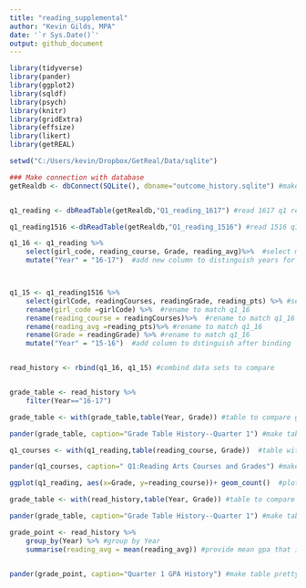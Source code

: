 ```yaml
---
title: "reading_supplemental"
author: "Kevin Gilds, MPA"
date: '`r Sys.Date()`'
output: github_document
---
```


```r
library(tidyverse)
library(pander)
library(ggplot2)
library(sqldf)
library(psych)
library(knitr)
library(gridExtra)
library(effsize)
library(likert)
library(getREAL)


```



```r
setwd("C:/Users/kevin/Dropbox/GetReal/Data/sqlite")

### Make connection with database
getRealdb <- dbConnect(SQLite(), dbname="outcome_history.sqlite") #make connection with database


q1_reading <- dbReadTable(getRealdb,"Q1_reading_1617") #read 1617 q1 reading

q1_reading1516 <-dbReadTable(getRealdb,"Q1_reading_1516") #read 1516 q1 reading

```


```r
q1_16 <- q1_reading %>%
    select(girl_code, reading_course, Grade, reading_avg)%>%  #select matching columns from previous year
    mutate("Year" = "16-17")  #add new column to distinguish years for when we combine 15-16



q1_15 <- q1_reading1516 %>%
    select(girlCode, readingCourses, readingGrade, reading_pts) %>% #select matching columns 
    rename(girl_code =girlCode) %>%  #rename to match q1_16
    rename(reading_course = readingCourses)%>%  #rename to match q1_16
    rename(reading_avg =reading_pts)%>% #rename to match q1_16
    rename(Grade = readingGrade) %>% #rename to match q1_16
    mutate("Year" = "15-16")  #add column to dstinguish after binding


read_history <- rbind(q1_16, q1_15) #combind data sets to compare



```



```r
grade_table <- read_history %>%
    filter(Year=="16-17")

grade_table <- with(grade_table,table(Year, Grade)) #table to compare grades from previous Q1

pander(grade_table, caption="Grade Table History--Quarter 1") #make table pretty 

```


```r
q1_courses <- with(q1_reading,table(reading_course, Grade))  #table with courses and grades

pander(q1_courses, caption=" Q1:Reading Arts Courses and Grades") #make table pretty

```



```r
ggplot(q1_reading, aes(x=Grade, y=reading_course))+ geom_count()  #plot grades by courses

```

```r
grade_table <- with(read_history,table(Year, Grade)) #table to compare grades from previous Q1

pander(grade_table, caption="Grade Table History--Quarter 1") #make table pretty 

```

```r
grade_point <- read_history %>%
    group_by(Year) %>% #group by Year
    summarise(reading_avg = mean(reading_avg)) #provide mean gpa that is grouped by the year


pander(grade_point, caption="Quarter 1 GPA History") #make table pretty. 


```








